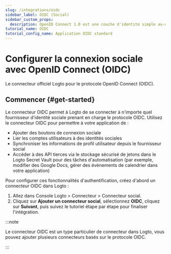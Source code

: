 ```yaml
---
slug: /integrations/oidc
sidebar_label: OIDC (Social)
sidebar_custom_props:
  description: OpenID Connect 1.0 est une couche d'identité simple au-dessus du protocole OAuth 2.0.
tutorial_name: OIDC
tutorial_config_name: Application OIDC standard
---
```




# Configurer la connexion sociale avec OpenID Connect (OIDC)

Le connecteur officiel Logto pour le protocole OpenID Connect (OIDC).

<GuideTip />

## Commencer \{#get-started}

Le connecteur OIDC permet à Logto de se connecter à n'importe quel fournisseur d'identité sociale prenant en charge le protocole OIDC. Utilisez le connecteur OIDC pour permettre à votre application de :

- Ajouter des boutons de connexion sociale
- Lier les comptes utilisateurs à des identités sociales
- Synchroniser les informations de profil utilisateur depuis le fournisseur social
- Accéder à des API tierces via le stockage sécurisé de jetons dans le Logto Secret Vault pour des tâches d'automatisation (par exemple, modifier des Google Docs, gérer des événements de calendrier dans votre application)

Pour configurer ces fonctionnalités d'authentification, créez d'abord un connecteur OIDC dans Logto :

1. Allez dans <CloudLink to="/connectors/social">Console Logto > Connecteur > Connecteur social</CloudLink>.
2. Cliquez sur **Ajouter un connecteur social**, sélectionnez **OIDC**, cliquez sur **Suivant**, puis suivez le tutoriel étape par étape pour finaliser l'intégration.

:::note

Le connecteur OIDC est un type particulier de connecteur dans Logto, vous pouvez ajouter plusieurs connecteurs basés sur le protocole OIDC.

:::

<Integration />
